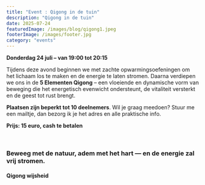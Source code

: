 ```yaml
---
title: "Event : Qigong in de tuin"
description: "Qigong in de tuin"
date: 2025-07-24
featuredImage: /images/blog/qigong1.jpeg
footerImage: /images/footer.jpg
category: "events"
---
```


**Donderdag 24 juli – van 19:00 tot 20:15**

Tijdens deze avond beginnen we met zachte opwarmingsoefeningen om het lichaam los te maken en de energie te laten stromen. Daarna verdiepen we ons in de **5 Elementen Qigong** – een vloeiende en dynamische vorm van beweging die het energetisch evenwicht ondersteunt, de vitaliteit versterkt en de geest tot rust brengt.

**Plaatsen zijn beperkt tot 10 deelnemers**.
Wil je graag meedoen? Stuur me een mailtje, dan bezorg ik je het adres en alle praktische info.

**Prijs: 15 euro, cash te betalen**

<br/>

<div className="quote quote--compact text--dark">
            <div className="quote__content">
              <h3>
                Beweeg met de natuur, adem met het hart — en de energie zal vrij stromen.
              </h3>
              <h4>Qigong wijsheid  </h4>
            </div>
          </div>    